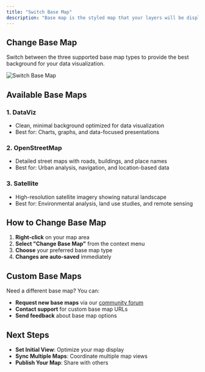 ```yaml
---
title: "Switch Base Map"
description: "Base map is the styled map that your layers will be displayed on. Sometimes changing it can give you more contrast and comparison with your own layer data"
---
```


## Change Base Map

Switch between the three supported base map types to provide the best background for your data visualization.

![Switch Base Map](/guides/become-map-expert/change-base-map.gif)

## Available Base Maps

### 1. **DataViz** 
- Clean, minimal background optimized for data visualization
- Best for: Charts, graphs, and data-focused presentations

### 2. **OpenStreetMap**
- Detailed street maps with roads, buildings, and place names
- Best for: Urban analysis, navigation, and location-based data

### 3. **Satellite**
- High-resolution satellite imagery showing natural landscape
- Best for: Environmental analysis, land use studies, and remote sensing

## How to Change Base Map

1. **Right-click** on your map area
2. **Select "Change Base Map"** from the context menu
3. **Choose** your preferred base map type
4. **Changes are auto-saved** immediately

## Custom Base Maps

Need a different base map? You can:
- **Request new base maps** via our [community forum](/forum)
- **Contact support** for custom base map URLs
- **Send feedback** about base map options

## Next Steps

- **Set Initial View**: Optimize your map display
- **Sync Multiple Maps**: Coordinate multiple map views
- **Publish Your Map**: Share with others 